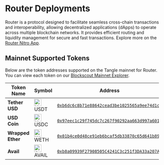 # Router Deployments

Router is a protocol designed to facilitate seamless cross-chain transactions and interoperability, allowing decentralized applications (dApps) to operate across multiple blockchain networks. It provides efficient routing and liquidity management for secure and fast transactions. Explore more on the [Router Nitro App](https://app.routernitro.com/).

## Mainnet Supported Tokens

Below are the token addresses supported on the Tangle mainnet for Router. You can view each token on our [Blockscout Mainnet Explorer](https://explorer.tangle.tools/).

| Token Name        | Symbol                                                                                                                   | Address                                                                                                                          |
| ----------------- | ------------------------------------------------------------------------------------------------------------------------ | -------------------------------------------------------------------------------------------------------------------------------- |
| **Tether USD**    | <span className="flex items-center gap-1"><img src="/icons/usdt.svg" alt="USDT" width="24" height="24" /> USDT</span>    | [`0xb6dc6c8b71e88642cead3be1025565a9ee74d1c6`](https://explorer.tangle.tools/address/0xb6dc6c8b71e88642cead3be1025565a9ee74d1c6) |
| **USD Coin**      | <span className="flex items-center gap-1"><img src="/icons/usdc.svg" alt="USDC" width="24" height="24" /> USDC</span>    | [`0x97eec1c29f745dc7c267f90292aa663d997a601d`](https://explorer.tangle.tools/address/0x97eec1c29f745dc7c267f90292aa663d997a601d) |
| **Wrapped Ether** | <span className="flex items-center gap-1"><img src="/icons/eth.svg" alt="WETH" width="24" height="24" /> WETH</span>     | [`0x01b4ce0d48ce91eb6bcaf5db33870c65d641b894`](https://explorer.tangle.tools/address/0x01b4ce0d48ce91eb6bcaf5db33870c65d641b894) |
| **Avail**         | <span className="flex items-center gap-1"><img src="/icons/avail.svg" alt="AVAIL" width="24" height="24" /> AVAIL</span> | [`0xb8a09939F27908505C4241C3c251f3DA33a207A9`](https://explorer.tangle.tools/address/0xb8a09939F27908505C4241C3c251f3DA33a207A9) |
